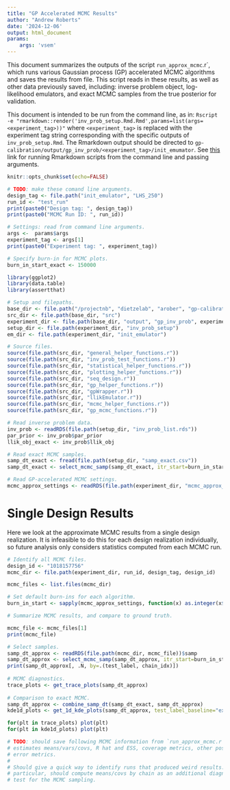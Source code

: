 ```yaml
---
title: "GP Accelerated MCMC Results"
author: "Andrew Roberts"
date: '2024-12-06'
output: html_document
params:
    args: 'vsem'
---
```


This document summarizes the outputs of the script `run_approx_mcmc`.r`, which 
runs various Gaussian process (GP) accelerated MCMC algorithms and saves the 
results from file. This script reads in these results, as well as other 
data previously saved, including: inverse problem object, log-likelihood
emulators, and exact MCMC samples from the true posterior for validation.

This document is intended to be run from 
the command line, as in:
`Rscript -e "rmarkdown::render('inv_prob_setup.Rmd.Rmd',params=list(args=<experiment_tag>))"`
where `<experiment_tag>` is replaced with the experiment tag string corresponding
with the specific outputs of `inv_prob_setup.Rmd`. The Rmarkdown output should 
be directed to 
`gp-calibration/output/gp_inv_prob/<experiment_tag>/init_emumator`. See 
[this](https://stackoverflow.com/questions/49904943/run-rmarkdown-with-arguments-on-the-command-line)
link for running Rmarkdown scripts from the command line and passing arguments.


```r
knitr::opts_chunk$set(echo=FALSE)

# TODO: make these comand line arguments.
design_tag <- file.path("init_emulator", "LHS_250")
run_id <- "test_run"
print(paste0("Design tag: ", design_tag))
print(paste0("MCMC Run ID: ", run_id))

# Settings: read from command line arguments.
args <-  params$args
experiment_tag <- args[1]
print(paste0("Experiment tag: ", experiment_tag))

# Specify burn-in for MCMC plots.
burn_in_start_exact <- 150000
```

```r
library(ggplot2)
library(data.table)
library(assertthat)

# Setup and filepaths.
base_dir <- file.path("/projectnb", "dietzelab", "arober", "gp-calibration")
src_dir <- file.path(base_dir, "src")
experiment_dir <- file.path(base_dir, "output", "gp_inv_prob", experiment_tag)
setup_dir <- file.path(experiment_dir, "inv_prob_setup")
em_dir <- file.path(experiment_dir, "init_emulator")

# Source files.
source(file.path(src_dir, "general_helper_functions.r"))
source(file.path(src_dir, "inv_prob_test_functions.r"))
source(file.path(src_dir, "statistical_helper_functions.r"))
source(file.path(src_dir, "plotting_helper_functions.r"))
source(file.path(src_dir, "seq_design.r"))
source(file.path(src_dir, "gp_helper_functions.r"))
source(file.path(src_dir, "gpWrapper.r"))
source(file.path(src_dir, "llikEmulator.r"))
source(file.path(src_dir, "mcmc_helper_functions.r"))
source(file.path(src_dir, "gp_mcmc_functions.r"))
```


```r
# Read inverse problem data. 
inv_prob <- readRDS(file.path(setup_dir, "inv_prob_list.rds"))
par_prior <- inv_prob$par_prior
llik_obj_exact <- inv_prob$llik_obj

# Read exact MCMC samples.
samp_dt_exact <- fread(file.path(setup_dir, "samp_exact.csv"))
samp_dt_exact <- select_mcmc_samp(samp_dt_exact, itr_start=burn_in_start_exact)

# Read GP-accelerated MCMC settings.
mcmc_approx_settings <- readRDS(file.path(experiment_dir, "mcmc_approx_settings.rds"))
```

# Single Design Results
Here we look at the approximate MCMC results from a single design realization.
It is infeasible to do this for each design realization individually, so 
future analysis only considers statistics computed from each MCMC run.

```r
# Identify all MCMC files.
design_id <- "1018157756"
mcmc_dir <- file.path(experiment_dir, run_id, design_tag, design_id)

mcmc_files <- list.files(mcmc_dir)
```

```r
# Set default burn-ins for each algorithm.
burn_in_start <- sapply(mcmc_approx_settings, function(x) as.integer(x$n_itr/2))
```

```r
# Summarize MCMC results, and compare to ground truth.

mcmc_file <- mcmc_files[1]
print(mcmc_file)

# Select samples.
samp_dt_approx <- readRDS(file.path(mcmc_dir, mcmc_file))$samp
samp_dt_approx <- select_mcmc_samp(samp_dt_approx, itr_start=burn_in_start)
print(samp_dt_approx[, .N, by=.(test_label, chain_idx)])
  
# MCMC diagnostics.
trace_plots <- get_trace_plots(samp_dt_approx)
  
# Comparison to exact MCMC.
samp_dt_approx <- combine_samp_dt(samp_dt_exact, samp_dt_approx)
kde1d_plots <- get_1d_kde_plots(samp_dt_approx, test_label_baseline="exact")
```

```r
for(plt in trace_plots) plot(plt)
for(plt in kde1d_plots) plot(plt)
```


```r
# TODO: should save following MCMC information from `run_approx_mcmc.r`:
# estimates means/vars/covs, R hat and ESS, coverage metrics, other posterior 
# error metrics.
#
# Should give a quick way to identify runs that produced weird results. In 
# particular, should compute means/covs by chain as an additional diagnostic 
# test for the MCMC sampling.
```




